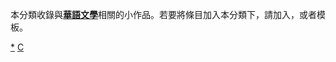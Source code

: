 {{Catnav|頁面分類|人文學科|艺术|文学|各語言文學|中文文學}}
{{Catnav|頁面分類|人文學科|语言学|語系|漢藏語系|汉语}}
{{hiddencat}}
本分類收錄與'''[[華語|華語]][[文學|文學]]'''相關的小作品。若要將條目加入本分類下，請加入'''{{tl|Chinese literature-stub}}'''，或者'''{{tl|華語文學小作品}}'''模板。
[[Category:中文文學|*]]
[[Category:文學小作品|C]]